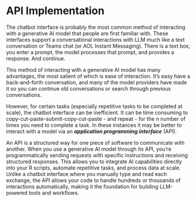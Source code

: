 # API Implementation

The chatbot interface is probably the most common method of interacting with a generative AI model that people are first familiar with. 
These interfaces support a conversational interactions with LLM much like a text conversation or Teams chat (or AOL Instant Messaging). 
There is a text box, you enter a prompt, the model processes that prompt, and provides a response. And continue.

This method of interacting with a generative AI model has many advantages, the most salient of which is ease of interaction. 
It's easy have a back-and-forth conversation, and many of the model providers have made it so you can continue old conversations or search through previous conversations.

However, for certain tasks (especially repetitive tasks to be completed at scale), the chatbot interface can be inefficient. It can be time consuming to copy-cut-paste-submit-copy-cut-paste - and repeat - for the _n_ number of times you need to complete a task. In these instances it may be better to interact with a model via an **_application programming interface_** (API). 

An API is a structured way for one piece of software to communicate with another. 
When you use a generative AI model through its API, you're programmatically sending requests with specific instructions and receiving structured responses. This allows you to integrate AI capabilities directly into your R scripts, automate repetitive tasks, and process data at scale. 
Unlike a chatbot interface where you manually type and read each exchange, the API allows your code to handle hundreds or thousands of interactions automatically, making it the foundation for building LLM-powered tools and workflows.

